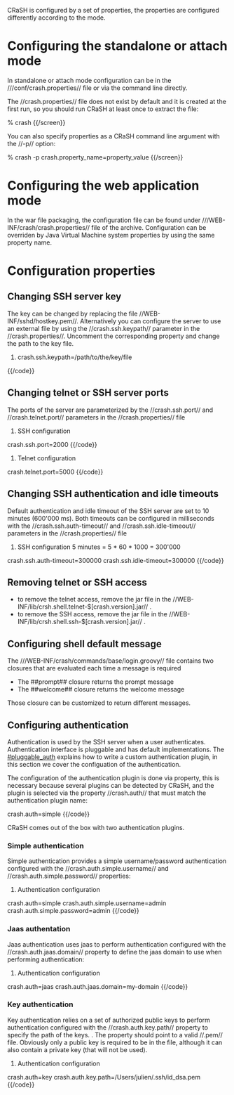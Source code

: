 CRaSH is configured by a set of properties, the properties are configured differently according to the mode.

= Configuring the standalone or attach mode =

In standalone or attach mode configuration can be in the ///conf/crash.properties// file or via the command line directly.

The //crash.properties// file does not exist by default and it is created at the first run, so you should run CRaSH
at least once to extract the file:

{{screen}}
% crash
{{/screen}}

You can also specify properties as a CRaSH command line argument with the //-p// option:

{{screen}}
% crash -p crash.property_name=property_value
{{/screen}}

= Configuring the web application mode =

In the war file packaging, the configuration file can be found under ///WEB-INF/crash/crash.properties// file of the archive.
Configuration can be overriden by Java Virtual Machine system properties by using the same property name.

= Configuration properties =

== Changing SSH server key ==

The key can be changed by replacing the file //WEB-INF/sshd/hostkey.pem//. Alternatively you can configure the server
to use an external file by using the //crash.ssh.keypath// parameter in the //crash.properties//. Uncomment the corresponding
property and change the path to the key file.

{{code}}
#crash.ssh.keypath=/path/to/the/key/file
{{/code}}

== Changing telnet or SSH server ports ==

The ports of the server are parameterized by the //crash.ssh.port// and //crash.telnet.port// parameters in the //crash.properties// file

{{code}}
# SSH configuration
crash.ssh.port=2000
{{/code}}

{{code}}
# Telnet configuration
crash.telnet.port=5000
{{/code}}

== Changing SSH authentication and idle timeouts ==

Default authentication and idle timeout of the SSH server are set to 10 minutes (600'000 ms). Both timeouts can be configured in milliseconds with the //crash.ssh.auth-timeout// and //crash.ssh.idle-timeout// parameters in the //crash.properties// file

{{code}}
# SSH configuration 5 minutes = 5 * 60 * 1000 = 300'000
crash.ssh.auth-timeout=300000
crash.ssh.idle-timeout=300000
{{/code}}


== Removing telnet or SSH access ==

* to remove the telnet access, remove the jar file in the //WEB-INF/lib/crsh.shell.telnet-$[crash.version].jar// .
* to remove the SSH access, remove the jar file in the //WEB-INF/lib/crsh.shell.ssh-$[crash.version].jar// .

== Configuring shell default message ==

The ///WEB-INF/crash/commands/base/login.groovy// file contains two closures that are evaluated each time a message is required

* The ##prompt## closure returns the prompt message
* The ##welcome## closure returns the welcome message

Those closure can be customized to return different messages.

== Configuring authentication ==

Authentication is used by the SSH server when a user authenticates. Authentication interface is pluggable and has default
implementations. The [[#pluggable_auth]] explains how to write a custom authentication plugin, in this section we cover the
configuation of the authentication.

The configuration of the authentication plugin is done via property, this is necessary because several plugins can be detected
by CRaSH, and the plugin is selected via the property //crash.auth// that must match the authentication plugin name:

{{code}}
crash.auth=simple
{{/code}}

CRaSH comes out of the box with two authentication plugins.

=== Simple authentication ===

Simple authentication provides a simple username/password authentication configured with the //crash.auth.simple.username// and
//crash.auth.simple.password// properties:

{{code}}
# Authentication configuration
crash.auth=simple
crash.auth.simple.username=admin
crash.auth.simple.password=admin
{{/code}}

=== Jaas authentation ===

Jaas authentication uses jaas to perform authentication configured with the //crash.auth.jaas.domain// property to define the
jaas domain to use when performing authentication:

{{code}}
# Authentication configuration
crash.auth=jaas
crash.auth.jaas.domain=my-domain
{{/code}}

=== Key authentication ===

Key authentication relies on a set of authorized public keys to perform authentication configured with the
//crash.auth.key.path// property to specify the path of the keys. . The property should point to a valid //.pem// file.
Obviously only a public key is required to be in the file, although it can also contain a private key (that will not be used).

{{code}}
# Authentication configuration
crash.auth=key
crash.auth.key.path=/Users/julien/.ssh/id_dsa.pem
{{/code}}

